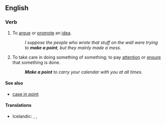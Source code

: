 ==English==

===Verb===
{{head|en|verb|head=to [[make]] a [[point]]}}

# {{idiomatic}} To [[argue]] or [[promote]] an [[idea]].
#: ''I suppose the people who wrote that stuff on the wall were trying to '''make a point''', but they mainly made a mess.''
# {{idiomatic}} To take care in doing something of something; to pay [[attention]] or [[ensure]] that something is done.
#: '''''Make a point''' to carry your calendar with you at all times.''

====See also====
* [[case in point]]

====Translations====
{{trans-top|to take care in doing something of something}}
* Icelandic: {{t|is|standa fast á}}, {{t|is|leggja áherslu á}}, {{t|is|hafa fyrir reglu}}
{{trans-mid}}
{{trans-bottom}}